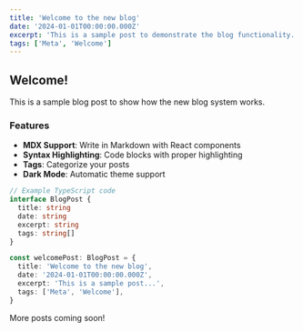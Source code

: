 ```yaml
---
title: 'Welcome to the new blog'
date: '2024-01-01T00:00:00.000Z'
excerpt: 'This is a sample post to demonstrate the blog functionality. More content coming soon!'
tags: ['Meta', 'Welcome']
---
```


## Welcome!

This is a sample blog post to show how the new blog system works.

### Features

- **MDX Support**: Write in Markdown with React components
- **Syntax Highlighting**: Code blocks with proper highlighting
- **Tags**: Categorize your posts
- **Dark Mode**: Automatic theme support

```typescript
// Example TypeScript code
interface BlogPost {
  title: string
  date: string
  excerpt: string
  tags: string[]
}

const welcomePost: BlogPost = {
  title: 'Welcome to the new blog',
  date: '2024-01-01T00:00:00.000Z',
  excerpt: 'This is a sample post...',
  tags: ['Meta', 'Welcome'],
}
```

More posts coming soon!
